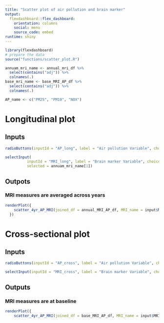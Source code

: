```yaml
---
title: "Scatter plot of air pollution and brain marker"
output: 
  flexdashboard::flex_dashboard:
    orientation: columns
    social: menu
    source_code: embed
runtime: shiny
---
```


```r
library(flexdashboard)
# prepare the data
source("functions/scatter_plot.R")

annuam_mri_name <- annual_mri_df %>%
  select(contains("adj")) %>%
  colnames(.)
base_mri_name <- base_MRI_AP_df %>%
  select(contains("adj")) %>%
  colnames(.)

AP_name <- c("PM25", "PM10", "NOX")
```



Longitudinal plot
=======================================================================

Inputs {.sidebar}
-----------------------------------------------------------------------
```r
radioButtons(inputId = "AP_long", label = "Air pollution Variable", choices = AP_name)

selectInput(
          inputId = "MRI_long", label = "Brain marker Variable", choices = annuam_mri_name,
          selected = annuam_mri_name[1])
```


Outpots
-----------------------------------------------------------------------

### MRI measures are averaged across years

```r
renderPlot({
    scatter_4yr_AP_MRI(joined_df = annual_MRI_AP_df, MRI_name = input$MRI_long, AP_name = input$AP_long)
  })
```


Cross-sectional plot
=======================================================================

Inputs {.sidebar}
-----------------------------------------------------------------------
```r
radioButtons(inputId = "AP_cross", label = "Air pollution Variable", choices = AP_name)

selectInput(inputId = "MRI_cross", label = "Brain marker Variable", choices = base_mri_name, selected = base_mri_name[1])
```

Outputs
-----------------------------------------------------------------------
### MRI measures are at baseline

```r
renderPlot({
    scatter_4yr_AP_MRI(joined_df = base_MRI_AP_df, MRI_name = input$MRI_cross, AP_name = input$AP_cross)})
```



